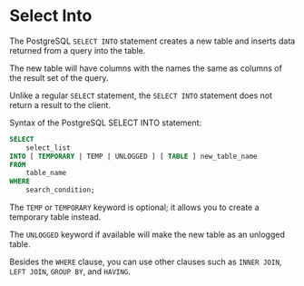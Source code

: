 # Select Into

The PostgreSQL `SELECT INTO` statement creates a new table and inserts data returned from a query into the table.

The new table will have columns with the names the same as columns of the result set of the query.

Unlike a regular `SELECT` statement, the `SELECT INTO` statement does not return a result to the client.

Syntax of the PostgreSQL SELECT INTO statement:

```sql
SELECT
    select_list
INTO [ TEMPORARY | TEMP | UNLOGGED ] [ TABLE ] new_table_name
FROM
    table_name
WHERE
    search_condition;
```

The `TEMP` or `TEMPORARY` keyword is optional; it allows you to create a temporary table instead.

The `UNLOGGED` keyword if available will make the new table as an unlogged table.

Besides the `WHERE` clause, you can use other clauses such as `INNER JOIN`, `LEFT JOIN`, `GROUP BY`, and `HAVING`.